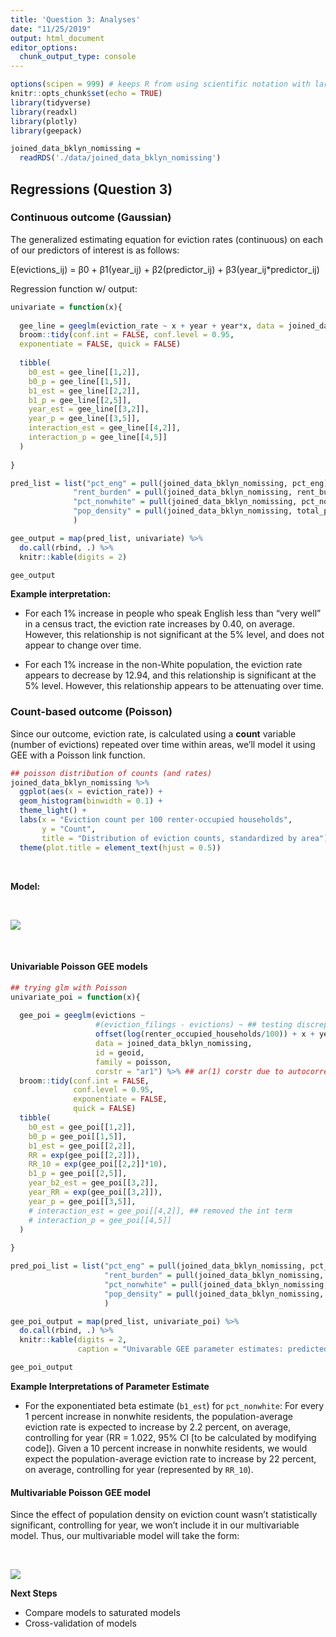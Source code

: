 ```yaml
---
title: 'Question 3: Analyses'
date: "11/25/2019"
output: html_document
editor_options: 
  chunk_output_type: console
---
```


```r
options(scipen = 999) # keeps R from using scientific notation with large GEOIDs
knitr::opts_chunk$set(echo = TRUE)
library(tidyverse)
library(readxl)
library(plotly)
library(geepack)

joined_data_bklyn_nomissing = 
  readRDS('./data/joined_data_bklyn_nomissing')
```

## Regressions (Question 3)

### Continuous outcome (Gaussian)
The generalized estimating equation for eviction rates (continuous) on each of our predictors of interest is as follows:

E(evictions_ij) = β0 + β1(year_ij) + β2(predictor_ij) + β3(year_ij*predictor_ij)

Regression function w/ output:
```r
univariate = function(x){
  
  gee_line = geeglm(eviction_rate ~ x + year + year*x, data = joined_data_bklyn_nomissing, id = geoid, family = gaussian, corstr = "unstructured") %>%
  broom::tidy(conf.int = FALSE, conf.level = 0.95,
  exponentiate = FALSE, quick = FALSE)
  
  tibble(
    b0_est = gee_line[[1,2]],
    b0_p = gee_line[[1,5]],
    b1_est = gee_line[[2,2]],
    b1_p = gee_line[[2,5]],
    year_est = gee_line[[3,2]],
    year_p = gee_line[[3,5]],
    interaction_est = gee_line[[4,2]],
    interaction_p = gee_line[[4,5]]
  )
  
}

pred_list = list("pct_eng" = pull(joined_data_bklyn_nomissing, pct_eng), 
              "rent_burden" = pull(joined_data_bklyn_nomissing, rent_burden), 
              "pct_nonwhite" = pull(joined_data_bklyn_nomissing, pct_nonwhite_racedata), 
              "pop_density" = pull(joined_data_bklyn_nomissing, total_pop_densitydata)
              )

gee_output = map(pred_list, univariate) %>%
  do.call(rbind, .) %>%
  knitr::kable(digits = 2)

gee_output
```

__Example interpretation:__

* For each 1% increase in people who speak English less than "very well" in a census tract, the eviction rate increases by 0.40, on average. However, this relationship is not significant at the 5% level, and does not appear to change over time.

* For each 1% increase in the non-White population, the eviction rate appears to decrease by 12.94, and this relationship is significant at the 5% level. However, this relationship appears to be attenuating over time.

### Count-based outcome (Poisson)

Since our outcome, eviction rate, is calculated using a **count** variable (number of evictions) repeated over time within areas, we'll model it using GEE with a Poisson link function.

```r
## poisson distribution of counts (and rates)
joined_data_bklyn_nomissing %>% 
  ggplot(aes(x = eviction_rate)) + 
  geom_histogram(binwidth = 0.1) +
  theme_light() +
  labs(x = "Eviction count per 100 renter-occupied households",
       y = "Count",
       title = "Distribution of eviction counts, standardized by area") +
  theme(plot.title = element_text(hjust = 0.5))
```

&nbsp;
&nbsp;

**Model:**

<!-- LaTeX code - edit on https://www.codecogs.com/latex/eqneditor.php, then download gif -->

<!-- $$ -->
<!-- (1) \hspace{20mm} log\{E({Y_{ij})}\} = log(n_{ij}) + \beta_0 + \beta_1*X_{ij} + \beta_2*year_{ij} \\ -->
<!-- \hspace{20mm}\\ -->
<!-- \hspace{20mm} \text{Where: }\\ -->
<!-- \hspace{20mm} _{ij}\hspace{2mm} \text{denotes Census Tract \textit{i} and year \textit{j}} \\ -->
<!-- \vspace{.01mm} \\ -->
<!-- \hspace{20mm}E({Y_{ij})} = \text{expected count of evictions} \\ -->
<!-- \hspace{20mm} n_{ij} = \text{offset term (number of renter-occupied housing units)} \\ -->
<!-- \hspace{20mm}X_{ij} = \begin{cases}\text{Area percent of population that speaks English less than "Very Well"} -->
<!-- \\ \text{Mean area rent burden (percentage of household income spent on rent)} -->
<!-- \\ \text{Area percent of population that is nonwhite} -->
<!-- \\ \text{Crude area population density (total population divided by area (mi} ^2) -->
<!-- \end{cases}\\ -->
<!-- $$ -->

&nbsp; 
&nbsp;

![](./images/eq1.gif)

&nbsp;
&nbsp;


#### Univariable Poisson GEE models

```r
## trying glm with Poisson
univariate_poi = function(x){
  
  gee_poi = geeglm(evictions ~ 
                   #(eviction_filings - evictions) ~ ## testing discrepancy in rate as outcome - subtracted counts, kept offset
                   offset(log(renter_occupied_households/100)) + x + years_since_2010, ## here i removed the int term
                   data = joined_data_bklyn_nomissing, 
                   id = geoid, 
                   family = poisson, 
                   corstr = "ar1") %>% ## ar(1) corstr due to autocorrelation in data across time
  broom::tidy(conf.int = FALSE,
              conf.level = 0.95,
              exponentiate = FALSE,
              quick = FALSE)
  tibble(
    b0_est = gee_poi[[1,2]],
    b0_p = gee_poi[[1,5]],
    b1_est = gee_poi[[2,2]],
    RR = exp(gee_poi[[2,2]]),
    RR_10 = exp(gee_poi[[2,2]]*10),
    b1_p = gee_poi[[2,5]],
    year_b2_est = gee_poi[[3,2]],
    year_RR = exp(gee_poi[[3,2]]),
    year_p = gee_poi[[3,5]],
    # interaction_est = gee_poi[[4,2]], ## removed the int term
    # interaction_p = gee_poi[[4,5]]
  )
  
}

pred_poi_list = list("pct_eng" = pull(joined_data_bklyn_nomissing, pct_eng), 
                     "rent_burden" = pull(joined_data_bklyn_nomissing, rent_burden), 
                     "pct_nonwhite" = pull(joined_data_bklyn_nomissing, pct_nonwhite_racedata), 
                     "pop_density" = pull(joined_data_bklyn_nomissing, total_pop_densitydata)
                     )

gee_poi_output = map(pred_list, univariate_poi) %>%
  do.call(rbind, .) %>%
  knitr::kable(digits = 2,
               caption = "Univarable GEE parameter estimates: predicted change in rate of evictions (standardized by area-specific number of renter-occupied households)")

gee_poi_output
```

__Example Interpretations of Parameter Estimate__

  * For the exponentiated beta estimate (`b1_est`) for `pct_nonwhite`: For every 1 percent increase in nonwhite residents, the population-average eviction rate is expected to increase by 2.2 percent, on average, controlling for year (RR = 1.022, 95% CI [to be calculated by modifying code]). Given a 10 percent increase in nonwhite residents, we would expect the population-average eviction rate to increase by 22 percent, on average, controlling for year (represented by `RR_10`).

#### Multivariable Poisson GEE model

Since the effect of population density on eviction count wasn't statistically significant, controlling for year, we won't include it in our multivariable model. Thus, our multivariable model will take the form:

&nbsp;
&nbsp;

<!-- $$ -->
<!-- (2) \hspace{1mm} log\{E({Y_{ij})}\} = log(n_{ij}) + \beta_0 + \beta_1*X_{1ij} + \beta_2*X_{2ij} + \beta_3*X_{3ij} + \beta_4*year_{ij} \\ -->
<!-- \hspace{20mm}\\ -->
<!-- \hspace{20mm} \text{Where: }\\ -->
<!-- \hspace{20mm}X_{(k)ij}, \text{where \textit{k} = \begin{cases}\text{1: Area percent of population that speaks English less than "Very Well"} -->
<!-- \\ \text{2: Mean area rent burden (percentage of household income spent on rent)} -->
<!-- \\ \text{3: Area percent of population that is nonwhite} -->
<!-- \end{cases}\\ -->
<!-- $$ -->

![](./images/eq2.gif)

__Next Steps__

  * Compare models to saturated models
  * Cross-validation of models
